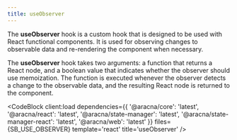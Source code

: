 ```yaml
---
title: useObserver
---
```



The **useObserver** hook is a custom hook that is designed to be used with React functional components. It is used for observing changes to observable data and re-rendering the component when necessary.

The **useObserver** hook takes two arguments: a function that returns a React node, and a boolean value that indicates whether the observer should use memoization. The function is executed whenever the observer detects a change to the observable data, and the resulting React node is returned to the component.

<CodeBlock
  client:load
  dependencies={{
    '@aracna/core': 'latest',
    '@aracna/react': 'latest',
    '@aracna/state-manager': 'latest',
    '@aracna/state-manager-react': 'latest',
    '@aracna/web': 'latest'
  }}
  files={SB_USE_OBSERVER}
  template='react'
  title='useObserver'
/>
